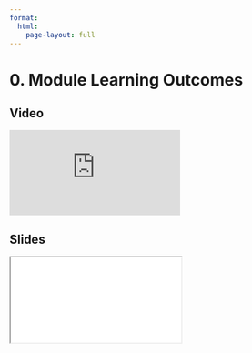 ```yaml
---
format:
  html:
    page-layout: full
---
```


# 0. Module Learning Outcomes

::: {.panel-tabset .nav-pills}

## Video

<iframe
    class="video"
    src="https://www.youtube.com/embed/fubzgxa1iW8" 
    title="Module 6 Video - Module Learning Outcomes"
    frameborder="0"
    allow="accelerometer; autoplay; clipboard-write; encrypted-media; gyroscope; picture-in-picture"
    allowfullscreen
></iframe>

## Slides

<iframe
    class="slide-deck"
    src="slides/module6_00.html"
></iframe>

:::